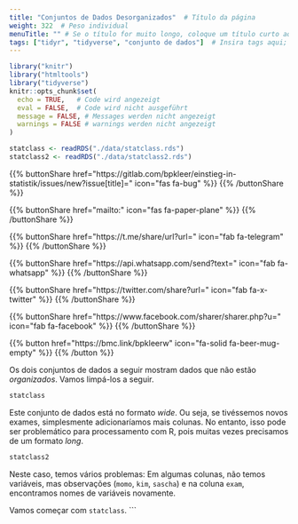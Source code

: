 ```yaml
---
title: "Conjuntos de Dados Desorganizados"  # Título da página
weight: 322  # Peso individual
menuTitle: "" # Se o título for muito longo, coloque um título curto aqui
tags: ["tidyr", "tidyverse", "conjunto de dados"]  # Insira tags aqui; Abreviação do que acontece na página
---
```

```r
library("knitr")
library("htmltools")
library("tidyverse")
knitr::opts_chunk$set(
  echo = TRUE,   # Code wird angezeigt
  eval = FALSE,  # Code wird nicht ausgeführt
  message = FALSE, # Messages werden nicht angezeigt
  warnings = FALSE # warnings werden nicht angezeigt
)

statclass <- readRDS("./data/statclass.rds")
statclass2 <- readRDS("./data/statclass2.rds")

```

{{% buttonShare href=\"https\:\/\/gitlab.com\/bpkleer\/einstieg-in-statistik\/issues\/new?issue[title]=\" icon=\"fas fa-bug\" %}} {{% /buttonShare %}} 

{{% buttonShare href=\"mailto\:\" icon=\"fas fa-paper-plane\" %}} {{% /buttonShare %}}

{{% buttonShare href=\"https\:\/\/t.me\/share\/url?url=\" icon=\"fab fa-telegram\" %}} {{% /buttonShare %}}

{{% buttonShare href=\"https\:\/\/api.whatsapp.com\/send?text=\" icon=\"fab fa-whatsapp\" %}} {{% /buttonShare %}}

{{% buttonShare href=\"https\:\/\/twitter.com\/share?url=\" icon=\"fab fa-x-twitter\" %}} {{% /buttonShare %}}

{{% buttonShare href=\"https\:\/\/www.facebook.com\/sharer\/sharer.php?u=\" icon=\"fab fa-facebook\" %}} {{% /buttonShare %}}

{{% button href=\"https\:\/\/bmc.link\/bpkleerw\" icon=\"fa-solid fa-beer-mug-empty\" %}} {{% /button %}}

Os dois conjuntos de dados a seguir mostram dados que não estão *organizados*. Vamos limpá-los a seguir.
```r
statclass
```

Este conjunto de dados está no formato *wide*. Ou seja, se tivéssemos novos exames, simplesmente adicionaríamos mais colunas. No entanto, isso pode ser problemático para processamento com R, pois muitas vezes precisamos de um formato *long*.

``` r
statclass2
```

Neste caso, temos vários problemas: Em algumas colunas, não temos variáveis, mas observações (`momo`, `kim`, `sascha`) e na coluna `exam`, encontramos nomes de variáveis novamente.

Vamos começar com `statclass`. 
```
